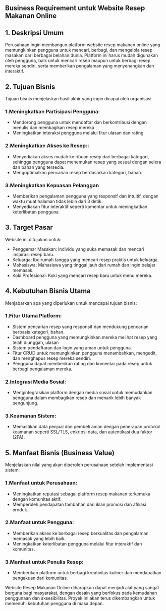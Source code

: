## Business Requirement untuk Website Resep Makanan Online

## 1. Deskripsi Umum
Perusahaan ingin membangun platform website resep makanan online yang memungkinkan pengguna untuk mencari, berbagi, dan mengelola resep masakan dari berbagai belahan dunia. Platform ini harus mudah digunakan oleh pengguna, baik untuk mencari resep maupun untuk berbagi resep mereka sendiri, serta memberikan pengalaman yang menyenangkan dan interaktif.

## 2. Tujuan Bisnis
Tujuan bisnis menjelaskan hasil akhir yang ingin dicapai oleh organisasi:

### 1.Meningkatkan Partisipasi Pengguna:

- Mendorong pengguna untuk mendaftar dan berkontribusi dengan menulis dan membagikan resep mereka
- Meningkatkan interaksi pengguna melalui fitur ulasan dan rating

### 2.Meningkatkan Akses ke Resep::

- Menyediakan akses mudah ke ribuan resep dari berbagai kategori, sehingga pengguna dapat menemukan resep yang sesuai dengan selera dan bahan yang tersedia.
- Mengoptimalkan pencarian resep berdasarkan kategori, bahan.

### 3.Meningkatkan Kepuasan Pelanggan

- Memberikan pengalaman pengguna yang responsif dan intuitif, dengan waktu muat halaman tidak lebih dari 3 detik.
- Menyediakan fitur interaktif seperti komentar untuk meningkatkan keterlibatan pengguna.

## 3. Target Pasar
Website ini ditujukan untuk:

- Penggemar Masakan: Individu yang suka memasak dan mencari inspirasi resep baru.
- Keluarga: Ibu rumah tangga yang mencari resep praktis untuk keluarga.
- Mahasiswa: Mahasiswa yang tinggal jauh dari rumah dan ingin belajar memasak.
- Koki Profesional: Koki yang mencari resep baru untuk menu mereka.


## 4. Kebutuhan Bisnis Utama
Menjabarkan apa yang diperlukan untuk mencapai tujuan bisnis:

### 1.Fitur Utama Platform:

- Sistem pencarian resep yang responsif dan mendukung pencarian berbasis kategori, bahan.
- Dashboard pengguna yang memungkinkan mereka melihat resep yang telah diunggah, ulasan
- Sistem pendaftaran dan login yang aman untuk pengguna.
- Fitur CRUD untuk memungkinkan pengguna menambahkan, mengedit, dan menghapus resep mereka sendiri.
- Pengguna dapat memberikan rating dan komentar pada resep untuk berbagi pengalaman mereka.

### 2.Integrasi Media Sosial:

- Mengintegrasikan platform dengan media sosial untuk memudahkan pengguna dalam membagikan resep dan menarik lebih banyak pengunjung.

### 3.Keamanan Sistem:

- Memastikan data penjual dan pembeli aman dengan penerapan protokol keamanan seperti SSL/TLS, enkripsi data, dan autentikasi dua faktor (2FA).

## 5. Manfaat Bisnis (Business Value)
Menjelaskan nilai yang akan diperoleh perusahaan setelah implementasi sistem:

### 1.Manfaat untuk Perusahaan:

- Meningkatkan reputasi sebagai platform resep makanan terkemuka dengan komunitas aktif.
- Memperoleh pendapatan tambahan dari iklan promosi dan afiliasi produk.

### 2.Manfaat untuk Pengguna:

- Memberikan akses ke berbagai resep berkualitas dan pengalaman memasak yang lebih baik.
- Meningkatkan keterlibatan pengguna melalui fitur interaktif dan komunitas.

### 3.Manfaat untuk Penulis Resep:

- Memberikan platform untuk berbagi kreativitas kuliner dan mendapatkan pengakuan dari komunitas.


Website Resep Makanan Online diharapkan dapat menjadi alat yang sangat berguna bagi masyarakat, dengan desain yang berfokus pada kemudahan penggunaan dan aksesibilitas. Proyek ini akan terus dikembangkan untuk memenuhi kebutuhan pengguna di masa depan.